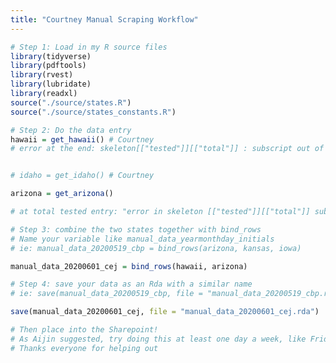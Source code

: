 ```yaml
---
title: "Courtney Manual Scraping Workflow"
---
```


```r
# Step 1: Load in my R source files
library(tidyverse)
library(pdftools)
library(rvest)
library(lubridate)
library(readxl)
source("./source/states.R")
source("./source/states_constants.R")
```

```r
# Step 2: Do the data entry 
hawaii = get_hawaii() # Courtney
# error at the end: skeleton[["tested"]][["total"]] : subscript out of bounds


# idaho = get_idaho() # Courtney

arizona = get_arizona()

# at total tested entry: "error in skeleton [["tested"]][["total"]] subscript out of bounds"
```

```r
# Step 3: combine the two states together with bind_rows
# Name your variable like manual_data_yearmonthday_initials
# ie: manual_data_20200519_cbp = bind_rows(arizona, kansas, iowa)

manual_data_20200601_cej = bind_rows(hawaii, arizona)
```

```r
# Step 4: save your data as an Rda with a similar name
# ie: save(manual_data_20200519_cbp, file = "manual_data_20200519_cbp.rda")

save(manual_data_20200601_cej, file = "manual_data_20200601_cej.rda")

# Then place into the Sharepoint! 
# As Aijin suggested, try doing this at least one day a week, like Friday
# Thanks everyone for helping out
```

